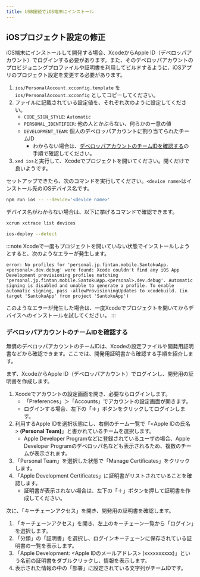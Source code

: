 ```yaml
---
title: USB接続でiOS端末にインストール
---
```


## iOSプロジェクト設定の修正

iOS端末にインストールして開発する場合、XcodeからApple ID（デベロッパアカウント）でログインする必要があります。また、そのデベロッパアカウントのプロビジョニングプロファイルや証明書を利用してビルドするように、iOSアプリのプロジェクト設定を変更する必要があります。

1. `ios/PersonalAccount.xcconfig.template` を `ios/PersonalAccount.xcconfig` としてコピーしてください。
2. ファイルに記載されている設定値を、それぞれ次のように設定してください。
   * `CODE_SIGN_STYLE`: `Automatic`
   * `PERSONAL_IDENTIFIER`: 他の人とかぶらない、何らかの一意の値
   * `DEVELOPMENT_TEAM`: 個人のデベロッパアカウントに割り当てられたチームID
     * わからない場合は、[デベロッパアカウントのチームIDを確認する](#デベロッパアカウントのチームidを確認する)の手順で確認してください。
3. `xed ios`と実行して、Xcodeでプロジェクトを開いてください。開くだけで良いようです。

セットアップできたら、次のコマンドを実行してください。`<device name>`はインストール先のiOSデバイス名です。

```bash title=iOS端末で起動する
npm run ios -- --device='<device name>'
```

デバイス名がわからない場合は、以下に挙げるコマンドで確認できます。

```bash title=デバイス名、シミュレータ名を確認する
xcrun xctrace list devices
```

```bash title=USB接続されているデバイスを確認する
ios-deploy --detect
```

:::note
Xcodeで一度もプロジェクトを開いていない状態でインストールしようとすると、次のようなエラーが発生します。

```console
error: No profiles for 'personal.jp.fintan.mobile.SantokuApp.<personal>.dev.debug' were found: Xcode couldn't find any iOS App Development provisioning profiles matching 'personal.jp.fintan.mobile.SantokuApp.<personal>.dev.debug'. Automatic signing is disabled and unable to generate a profile. To enable automatic signing, pass -allowProvisioningUpdates to xcodebuild. (in target 'SantokuApp' from project 'SantokuApp')
```

このようなエラーが発生した場合は、一度Xcodeでプロジェクトを開いてからデバイスへのインストールを試してください。
:::

### デベロッパアカウントのチームIDを確認する

無償のデベロッパアカウントのチームIDは、Xcodeの設定ファイルや開発用証明書などから確認できます。ここでは、開発用証明書から確認する手順を紹介します。

まず、XcodeからApple ID（デベロッパアカウント）でログインし、開発用の証明書を作成します。

1. Xcodeでアカウントの設定画面を開き、必要ならログインします。
   * 「Preferences」＞「Accounts」でアカウントの設定画面が開きます。
   * ログインする場合、左下の「＋」ボタンをクリックしてログインします。
2. 利用するApple IDを選択状態にし、右側のチーム一覧で「<Apple IDの氏名> **(Personal Team)**」と書かれているチームを選択します。
   * Apple Developer Programなどに登録されているユーザの場合、Apple Developer Programのデベロッパ名なども表示されるため、複数のチームが表示されます。
3. 「Personal Team」を選択した状態で「Manage Certificates」をクリックします。
4. 「Apple Development Certificates」に証明書がリストされていることを確認します。
   * 証明書が表示されない場合は、左下の「＋」ボタンを押して証明書を作成してください。

次に、「キーチェーンアクセス」を開き、開発用の証明書を確認します。

1. 「キーチェーンアクセス」を開き、左上のキーチェーン一覧から「ログイン」を選択します。
2. 「分類」の「証明書」を選択し、ログインキーチェーンに保存されている証明書の一覧を表示します。
3. 「Apple Development: <Apple IDのメールアドレス> (xxxxxxxxxx)」という名前の証明書をダブルクリックし、情報を表示します。
4. 表示された情報の中の「部署」に設定されている文字列がチームIDです。
